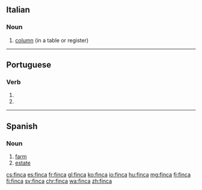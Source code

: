 ==Italian==

===Noun===
{{it-noun|f}}

# [[column]] (in a table or register)

----

==Portuguese==

===Verb===
{{pt-verb-form}}

# {{pt-verb form of|fincar|ar|indicative|present|singular|third}}
# {{pt-verb form of|fincar|ar|imperative|affirmative|singular|second}}

----

==Spanish==

===Noun===
{{es-noun|f}}

# [[farm]]
# [[estate]]

[[cs:finca]]
[[es:finca]]
[[fr:finca]]
[[gl:finca]]
[[ko:finca]]
[[io:finca]]
[[hu:finca]]
[[mg:finca]]
[[fj:finca]]
[[fi:finca]]
[[sv:finca]]
[[chr:finca]]
[[wa:finca]]
[[zh:finca]]